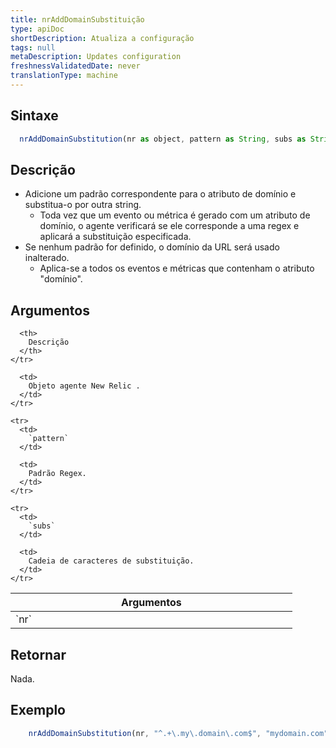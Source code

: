 ```yaml
---
title: nrAddDomainSubstituição
type: apiDoc
shortDescription: Atualiza a configuração
tags: null
metaDescription: Updates configuration
freshnessValidatedDate: never
translationType: machine
---
```


## Sintaxe

```js
  nrAddDomainSubstitution(nr as object, pattern as String, subs as String) as Void
```

## Descrição

* Adicione um padrão correspondente para o atributo de domínio e substitua-o por outra string.
  * Toda vez que um evento ou métrica é gerado com um atributo de domínio, o agente verificará se ele corresponde a uma regex e aplicará a substituição especificada.
* Se nenhum padrão for definido, o domínio da URL será usado inalterado.
  * Aplica-se a todos os eventos e métricas que contenham o atributo &quot;domínio&quot;.

## Argumentos

<table>
  <thead>
    <tr>
      <th width="25%">
        Argumentos
      </th>

      <th>
        Descrição
      </th>
    </tr>
  </thead>

  <tbody>
    <tr>
      <td>
        `nr`
      </td>

      <td>
        Objeto agente New Relic .
      </td>
    </tr>

    <tr>
      <td>
        `pattern`
      </td>

      <td>
        Padrão Regex.
      </td>
    </tr>

    <tr>
      <td>
        `subs`
      </td>

      <td>
        Cadeia de caracteres de substituição.
      </td>
    </tr>
  </tbody>
</table>

## Retornar

Nada.

## Exemplo

```js
  	nrAddDomainSubstitution(nr, "^.+\.my\.domain\.com$", "mydomain.com")
```